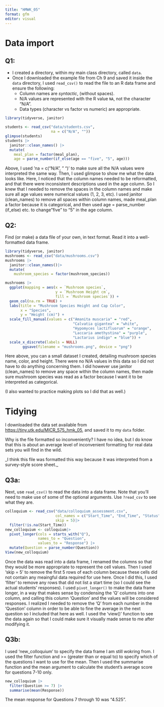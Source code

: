 ```yaml
---
title: "HMWK_05"
format: gfm
editor: visual
---
```


# Data import

## Q1:

-   I created a directory, within my main class directory, called `data`.
-   Once I downloaded the example file from Ch 9 and saved it inside the `data` directory, I used `read_csv()` to read the file to an R data frame and ensure the following:
    -   Column names are *syntactic*, (without spaces).
    -   N/A values are represented with the R value `NA`, not the character "N/A".
    -   Data types (character vs factor vs numeric) are appropriate.

```r
library(tidyverse, janitor)

students <- read_csv("data/students.csv", 
                     na = c("N/A", ""))
glimpse(students)
students |>
  janitor::clean_names() |>
  mutate(
    meal_plan = factor(meal_plan),
    age = parse_number(if_else(age == "five", "5", age)))

```

Above, I used 'na = c("N/A", " ")' to make sure all the N/A values were interpreted the same way. Then, I used glimpse to show me what the data looks like. Here, I noticed that the column names needed to be reformatted, and that there were inconsistent descriptions used in the age column. So I knew that I needed to remove the spaces in the column names and make sure all age values were numerical values (1, 2, 3, etc). I used janitor (clean_names) to remove all spaces within column names, made meal_plan a factor because it is categorical, and then used age = parse_number (if_else) etc. to change "five" to "5" in the age column.

## Q2:

Find (or make) a data file of your own, in text format. Read it into a well-formatted data frame.

```r
library(tidyverse, janitor)
mushrooms <- read_csv("data/mushrooms.csv")
mushrooms |>
  janitor::clean_names()|>
  mutate(
    mushroom_species = factor(mushroom_species))

mushrooms |>
  ggplot(mapping = aes(x = `Mushroom species`,
                       y = `Mushroom Height cm`, 
                       fill = `Mushroom species`)) + 
  geom_col(na.rm = TRUE) + 
  labs(title = "Mushroom Species Height and Cap Color",
       x = "Species",
       y = "Height (cm)") +
  scale_fill_manual(values = c("Amanita muscaria" = "red",
                               "Calvatia gigantea" = "white", 
                               "Hypomyces lactifluorum" = "orange",
                               "Laccaria amethystina" = "purple",
                               "Lactarius indigo" = "blue")) + 
  scale_x_discrete(labels = NULL)
        ggsave(filename = "mushrooms.png", device = "png")
```

Here above, you can a small dataset I created, detailing mushroom species name, color, and height. There were no N/A values in this data so I did not have to do anything concerning them. I did however use janitor (clean_names) to remove any space within the column names, then made sure mushroom species was read as a factor because I want it to be interpreted as categorical.

(I also wanted to practice making plots so I did that as well.)

# Tidying

I downloaded the data set available from <https://tiny.utk.edu/MICR_575_hmk_05>, and saved it to my `data` folder.

Why is the file formatted so inconveniently? I have no idea, but I do know that this is about an average level of inconvenient formatting for real data sets you will find in the wild.

\_I think this file was formatted this way because it was interpreted from a survey-style score sheet.\_

## Q3a:

Next, use `read_csv()` to read the data into a data frame. Note that you'll need to make use of some of the optional arguments. Use `?read_csv` to see what they are.

```r
colloquium <- read_csv("data/colloquium_assessment.csv",
                       col_names = c("Start_Time", "End_Time", "Status", "Progress", "Duration", "Finished", "Recorded_Date", "Response_ID", "Last_Name", "First_Name", "Email", "External_Reference", "Latitude", "Longitude", "Distribution_Channel", "User_Language", "Q4", "Q5", "Q6", "Q7", "Q8", "Q9", "Q10", "Q11", "Judge_Comments"),
                       skip = 5)|>
  filter(!is.na(Start_Time))
new_colloquium <- colloquium|>
  pivot_longer(cols = starts_with("Q"), 
               names_to = "Question", 
               values_to = "Response") |>
  mutate(Question = parse_number(Question))
View(new_colloquium)
```

Once the data was read into a data frame, I renamed the columns so that they would be more appropriate to represent the cell values. Then I used 'skip = 5' to remove the first 5 rows of each column because these cells did not contain any meaingful data required for use here. Once I did this, I used 'filter' to remove any rows that did not list a start time (so I could see the actual students' responses). I used `pivot_longer()` to make the data frame longer, in a way that makes sense by condensing the 'Q' columns into one column, and calling this column 'Question' and the values will be considered responses. I realized I needed to remove the 'Q' from each number in the 'Question' column in order to be able to fine the average in the next question so I included that here as well. I used the 'view()' function to see the data again so that I could make sure it visually made sense to me after modifying it.

## Q3b:

I used 'new_colloquium' to specify the data frame I am still wokring from. I used the filter function and \>= (greater than or equal to) to specify which of the questions I want to use for the mean. Then I used the summarise function and the mean argument to calculate the student's average score for questions 7-10 only.

```r
new_colloquium |>
  filter(Question >= 7) |>
  summarise(mean(Response))
```

The mean response for Questions 7 through 10 was "4.525".
